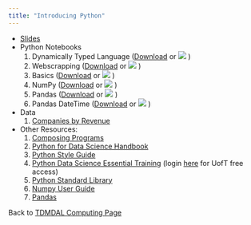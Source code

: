 ```yaml
---
title: "Introducing Python"
---
```


* [Slides](Introducing_Python.pdf)
* Python Notebooks
    1. Dynamically Typed Language (<a href="1_Dynamically_Typed_Example.ipynb" download="1_Dynamically_Typed_Example.ipynb">Download</a> or [![](colab-badge.svg)](https://colab.research.google.com/github/tdmdal/python-workshop/blob/master/docs/1_Dynamically_Typed_Example.ipynb) )
    2. Webscrapping (<a href="1_Webscraping.ipynb" download="1_Webscraping.ipynb">Download</a> or [![](colab-badge.svg)](https://colab.research.google.com/github/tdmdal/python-workshop/blob/master/docs/1_Webscraping.ipynb) )
    3. Basics (<a href="2_Basics.ipynb" download="2_Basics.ipynb">Download</a> or [![](colab-badge.svg)](https://colab.research.google.com/github/tdmdal/python-workshop/blob/master/docs/2_Basics.ipynb) )
    4. NumPy (<a href="3_NumPy.ipynb" download="3_NumPy.ipynb">Download</a> or [![](colab-badge.svg)](https://colab.research.google.com/github/tdmdal/python-workshop/blob/master/docs/3_NumPy.ipynb) )
    5. Pandas (<a href="3_Pandas.ipynb" download="3_Pandas.ipynb">Download</a> or [![](colab-badge.svg)](https://colab.research.google.com/github/tdmdal/python-workshop/blob/master/docs/3_Pandas.ipynb) )
    6. Pandas DateTime (<a href="3_Pandas_DateTime.ipynb" download="3_Pandas_DateTime.ipynb">Download</a> or [![](colab-badge.svg)](https://colab.research.google.com/github/tdmdal/python-workshop/blob/master/docs/3_Pandas_DateTime.ipynb) )
* Data 
    1. [Companies by Revenue](companies_by_revenue.csv) 
* Other Resources:   
    1. [Composing Programs](http://composingprograms.com/)
    2. [Python for Data Science Handbook](https://jakevdp.github.io/PythonDataScienceHandbook/)
    3. [Python Style Guide](https://pep8.org/#introduction)
    4. [Python Data Science Essential Training](https://www.lynda.com/Python-tutorials/Python-Data-Science-Essential-Training/520233-2.html) (login [here](http://main.its.utoronto.ca/news/free-access-to-lynda-com-online-courses/) for UofT free access)
    5. [Python Standard Library](https://docs.python.org/3/library/)
    6. [Numpy User Guide](https://www.numpy.org/devdocs/user/index.html)
    7. [Pandas](http://pandas.pydata.org/pandas-docs/stable/index.html)
    
Back to [TDMDAL Computing Page](https://tdmdal.github.io/)